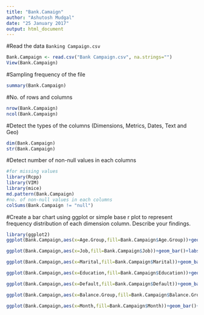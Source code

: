---
title: "Bank.Camaign"
author: "Ashutosh Mudgal"
date: "25 January 2017"
output: html_document
---

#Read the data `Banking Campaign.csv`

```{r}
Bank.Campaign <- read.csv("Bank Campaign.csv", na.strings="")
View(Bank.Campaign)
```

#Sampling frequency of the file

```{r}
summary(Bank.Campaign)
```


#No. of rows and columns


```{r}
nrow(Bank.Campaign)
ncol(Bank.Campaign)
```

#Detect the types of the columns (Dimensions, Metrics, Dates, Text and Geo)

```{r}
dim(Bank.Campaign)
str(Bank.Campaign)
```


#Detect number of non-null values in each columns

```{r}
#for missing values
library(Rcpp)
library(VIM)
library(mice)
md.pattern(Bank.Campaign)
#no. of non-null values in each columns
colSums(Bank.Campaign != "null")
```

#Create a bar chart using ggplot or simple base r plot to represent frequency distribution of each dimension column. Describe your findings.

```{r}
library(ggplot2)
ggplot(Bank.Campaign,aes(x=Age.Group,fill=Bank.Campaign$Age.Group))+geom_bar()+labs(x="Age.Group",y="value")+ggtitle("maintitle=Bank.Campaign$Age.Group")
```
```{r}
ggplot(Bank.Campaign,aes(x=Job,fill=Bank.Campaign$Job))+geom_bar()+labs(x="Job",y="value")+ggtitle("maintitle=Bank.Campaign$Job")
```
```{r}
ggplot(Bank.Campaign,aes(x=Marital,fill=Bank.Campaign$Marital))+geom_bar()+labs(x="Marital",y="value")+ggtitle("maintitle=Bank.Campaign$Marital")
```
```{r}
ggplot(Bank.Campaign,aes(x=Education,fill=Bank.Campaign$Education))+geom_bar()+labs(x="Education",y="t")+ggtitle("maintitle=Bank.Campaign$Education")
```
```{r}
ggplot(Bank.Campaign,aes(x=Default,fill=Bank.Campaign$Default))+geom_bar()+labs(x="Default",y="value")+ggtitle("maintitle=Bank.Campaign$Default")
```
```{r}
ggplot(Bank.Campaign,aes(x=Balance.Group,fill=Bank.Campaign$Balance.Group))+geom_bar()+labs(x="Balance.Group",y="value")+ggtitle("maintitle=Bank.Campaign$Balance")
```
```{r}
ggplot(Bank.Campaign,aes(x=Month,fill=Bank.Campaign$Month))+geom_bar()+labs(x="Month",y="value")+ggtitle("maintitle=Bank.Campaign$Month")
```

